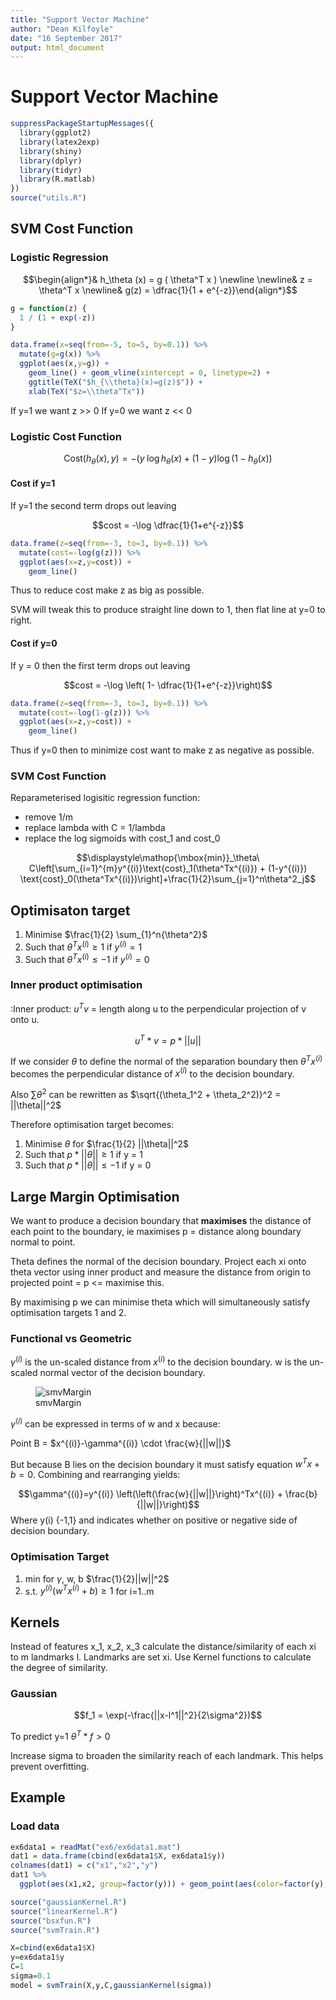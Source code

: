 ```yaml
---
title: "Support Vector Machine"
author: "Dean Kilfoyle"
date: "16 September 2017"
output: html_document
---
```


# Support Vector Machine

```r
suppressPackageStartupMessages({
  library(ggplot2)
  library(latex2exp)
  library(shiny)
  library(dplyr)
  library(tidyr)
  library(R.matlab)
})
source("utils.R")
```

## SVM Cost Function

### Logistic Regression

$$\begin{align*}& h_\theta (x) = g ( \theta^T x ) \newline \newline& z = \theta^T x \newline& g(z) = \dfrac{1}{1 + e^{-z}}\end{align*}$$

```r
g = function(z) {
  1 / (1 + exp(-z))
}
```


```r
data.frame(x=seq(from=-5, to=5, by=0.1)) %>% 
  mutate(g=g(x)) %>% 
  ggplot(aes(x,y=g)) + 
    geom_line() + geom_vline(xintercept = 0, linetype=2) +
    ggtitle(TeX("$h_{\\theta}(x)=g(z)$")) +
    xlab(TeX("$z=\\theta^Tx"))


```

If y=1 we want z >> 0
If y=0 we want z << 0

### Logistic Cost Function

$$\mathrm{Cost}(h_\theta(x),y) = - (y \; \log h_\theta(x) + (1 - y) \log(1 - h_\theta(x))$$

#### Cost if y=1

If y=1 the second term drops out leaving

$$cost = -\log \dfrac{1}{1+e^{-z}}$$

```r
data.frame(z=seq(from=-3, to=3, by=0.1)) %>% 
  mutate(cost=-log(g(z))) %>% 
  ggplot(aes(x=z,y=cost)) + 
    geom_line()
```

Thus to reduce cost make z as big as possible.

SVM will tweak this to produce straight line down to 1, then flat line at y=0 to right.

#### Cost if y=0

If y = 0 then the first term drops out leaving

$$cost = -\log \left( 1- \dfrac{1}{1+e^{-z}}\right)$$

```r
data.frame(z=seq(from=-3, to=3, by=0.1)) %>% 
  mutate(cost=-log(1-g(z))) %>% 
  ggplot(aes(x=z,y=cost)) + 
    geom_line()
```

Thus if y=0 then to minimize cost want to make z as negative as possible.

### SVM Cost Function

Reparameterised logisitic regression function:

 * remove 1/m
 * replace lambda with C = 1/lambda
 * replace the log sigmoids with cost_1 and cost_0

$$\displaystyle\mathop{\mbox{min}}_\theta\ C\left[\sum_{i=1}^{m}y^{(i)}\text{cost}_1(\theta^Tx^{(i)}) + (1-y^{(i)}) \text{cost}_0(\theta^Tx^{(i)})\right]+\frac{1}{2}\sum_{j=1}^n\theta^2_j$$

## Optimisaton target

1. Minimise $\frac{1}{2} \sum_{1}^n{\theta^2}$
2. Such that $\theta^Tx^{(i)} \geq 1$ if $y^{(i)}=1$
3. Such that $\theta^Tx^{(i)} \leq -1$ if $y^{(i)}=0$

### Inner product optimisation

:Inner product: $u^T v$ = length along u to the perpendicular projection of v onto u.

$$u^T * v = p * ||u||$$

If we consider $\theta$ to define the normal of the separation boundary then $\theta^Tx^{(i)}$ becomes the perpendicular distance of $x^{(i)}$ to the decision boundary.

Also $\sum \theta^2$ can be rewritten as $\sqrt{(\theta_1^2 + \theta_2^2)}^2 = ||\theta||^2$

Therefore optimisation target becomes:

1. Minimise $\theta$ for $\frac{1}{2} ||\theta||^2$
2. Such that $p * ||\theta|| \geq 1$ if y = 1
3. Such that $p * ||\theta|| \leq -1$ if y = 0

## Large Margin Optimisation

We want to produce a decision boundary that **maximises** the distance of each point to the boundary, ie maximises p = distance along boundary normal to point.

Theta defines the normal of the decision boundary. Project each xi onto theta vector using inner product and measure the distance from origin to projected point = p <= maximise this.

By maximising p we can minimise theta which will simultaneously satisfy optimisation targets 1 and 2.

### Functional vs Geometric

$\gamma^{(i)}$ is the un-scaled distance from $x^{(i)}$ to the decision boundary.
w is the un-scaled normal vector of the decision boundary.

![smvMargin](svmMargin.png)

$\gamma^{(i)}$ can be expressed in terms of w and x because:

Point B = $x^{(i)}-\gamma^{(i)} \cdot \frac{w}{||w||}$

But because B lies on the decision boundary it must satisfy equation $w^Tx + b = 0$. Combining and rearranging yields:

$$\gamma^{(i)}=y^{(i)} \left(\left(\frac{w}{||w||}\right)^Tx^{(i)} + \frac{b}{||w||}\right)$$
Where y(i) {-1,1} and indicates whether on positive or negative side of decision boundary.

### Optimisation Target

1. min for $\gamma$, w, b $\frac{1}{2}||w||^2$
2. s.t. $y^{(i)} \left(w^Tx^{(i)} + b\right) \geq 1$ for i=1..m

## Kernels

Instead of features x_1, x_2, x_3 calculate the distance/similarity of each xi to m landmarks l. Landmarks are set xi. Use Kernel functions to calculate the degree of similarity.

### Gaussian

$$f_1 = \exp(-\frac{||x-l^1||^2}{2\sigma^2})$$

To predict y=1 $\theta^T*f > 0$

Increase sigma to broaden the similarity reach of each landmark. This helps prevent overfitting.

## Example

### Load data

```r
ex6data1 = readMat("ex6/ex6data1.mat")
dat1 = data.frame(cbind(ex6data1$X, ex6data1$y))
colnames(dat1) = c("x1","x2","y")
dat1 %>% 
  ggplot(aes(x1,x2, group=factor(y))) + geom_point(aes(color=factor(y), shape=factor(y)), size=2)
```

```r
source("gaussianKernel.R")
source("linearKernel.R")
source("bsxfun.R")
source("svmTrain.R")
```

```r
X=cbind(ex6data1$X)
y=ex6data1$y
C=1
sigma=0.1
model = svmTrain(X,y,C,gaussianKernel(sigma))
```

